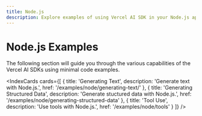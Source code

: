 ```yaml
---
title: Node.js
description: Explore examples of using Vercel AI SDK in your Node.js application.
---
```


# Node.js Examples

The following section will guide you through the various capabilities of the Vercel AI SDKs using minimal code examples.


<IndexCards
  cards={[
    {
      title: 'Generating Text',
      description: 'Generate text with Node.js.',
      href: '/examples/node/generating-text/'
    },
    {
      title: 'Generating Structured Data',
      description: 'Generate stuctured data with Node.js.',
      href: '/examples/node/generating-structured-data'
    },
    {
      title: 'Tool Use',
      description: 'Use tools with Node.js.',
      href: '/examples/node/tools'
    }
  ]}
/>
